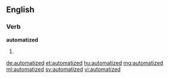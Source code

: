 ==English==

===Verb===
'''automatized'''

# {{past of|automatize}}

[[de:automatized]]
[[et:automatized]]
[[hu:automatized]]
[[mg:automatized]]
[[ml:automatized]]
[[sv:automatized]]
[[vi:automatized]]